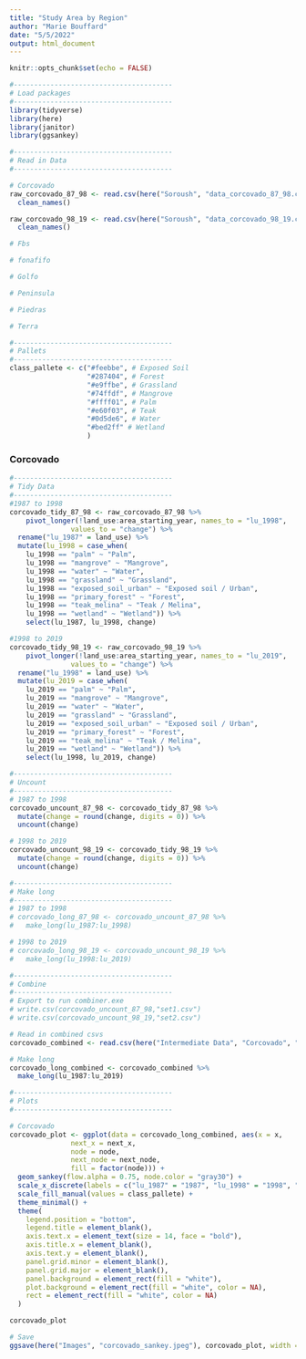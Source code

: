 ```yaml
---
title: "Study Area by Region"
author: "Marie Bouffard"
date: "5/5/2022"
output: html_document
---
```


```r
knitr::opts_chunk$set(echo = FALSE)

#---------------------------------------
# Load packages
#---------------------------------------
library(tidyverse)
library(here)
library(janitor)
library(ggsankey)

#---------------------------------------
# Read in Data
#---------------------------------------

# Corcovado
raw_corcovado_87_98 <- read.csv(here("Soroush", "data_corcovado_87_98.csv")) %>% 
  clean_names()

raw_corcovado_98_19 <- read.csv(here("Soroush", "data_corcovado_98_19.csv")) %>% 
  clean_names()

# Fbs

# fonafifo

# Golfo

# Peninsula

# Piedras

# Terra

#---------------------------------------
# Pallets
#---------------------------------------
class_pallete <- c("#feebbe", # Exposed Soil
                   "#287404", # Forest
                   "#e9ffbe", # Grassland
                   "#74ffdf", # Mangrove
                   "#ffff01", # Palm
                   "#e60f03", # Teak
                   "#0d5de6", # Water
                   "#bed2ff" # Wetland
                   )
```


### Corcovado

```r
#---------------------------------------
# Tidy Data
#---------------------------------------
#1987 to 1998
corcovado_tidy_87_98 <- raw_corcovado_87_98 %>% 
    pivot_longer(!land_use:area_starting_year, names_to = "lu_1998",
               values_to = "change") %>% 
  rename("lu_1987" = land_use) %>% 
  mutate(lu_1998 = case_when(
    lu_1998 == "palm" ~ "Palm",
    lu_1998 == "mangrove" ~ "Mangrove",
    lu_1998 == "water" ~ "Water",
    lu_1998 == "grassland" ~ "Grassland",
    lu_1998 == "exposed_soil_urban" ~ "Exposed soil / Urban",
    lu_1998 == "primary_forest" ~ "Forest",
    lu_1998 == "teak_melina" ~ "Teak / Melina",
    lu_1998 == "wetland" ~ "Wetland")) %>% 
    select(lu_1987, lu_1998, change) 

#1998 to 2019
corcovado_tidy_98_19 <- raw_corcovado_98_19 %>% 
    pivot_longer(!land_use:area_starting_year, names_to = "lu_2019",
               values_to = "change") %>% 
  rename("lu_1998" = land_use) %>% 
  mutate(lu_2019 = case_when(
    lu_2019 == "palm" ~ "Palm",
    lu_2019 == "mangrove" ~ "Mangrove",
    lu_2019 == "water" ~ "Water",
    lu_2019 == "grassland" ~ "Grassland",
    lu_2019 == "exposed_soil_urban" ~ "Exposed soil / Urban",
    lu_2019 == "primary_forest" ~ "Forest",
    lu_2019 == "teak_melina" ~ "Teak / Melina",
    lu_2019 == "wetland" ~ "Wetland")) %>% 
    select(lu_1998, lu_2019, change) 

#---------------------------------------
# Uncount
#---------------------------------------
# 1987 to 1998
corcovado_uncount_87_98 <- corcovado_tidy_87_98 %>% 
  mutate(change = round(change, digits = 0)) %>% 
  uncount(change)

# 1998 to 2019
corcovado_uncount_98_19 <- corcovado_tidy_98_19 %>% 
  mutate(change = round(change, digits = 0)) %>%
  uncount(change)

#---------------------------------------
# Make long
#---------------------------------------
# 1987 to 1998
# corcovado_long_87_98 <- corcovado_uncount_87_98 %>% 
#   make_long(lu_1987:lu_1998)

# 1998 to 2019
# corcovado_long_98_19 <- corcovado_uncount_98_19 %>% 
#   make_long(lu_1998:lu_2019)

#---------------------------------------
# Combine
#---------------------------------------
# Export to run combiner.exe
# write.csv(corcovado_uncount_87_98,"set1.csv")
# write.csv(corcovado_uncount_98_19,"set2.csv")

# Read in combined csvs
corcovado_combined <- read.csv(here("Intermediate Data", "Corcovado", "combinedSet.csv"))

# Make long
corcovado_long_combined <- corcovado_combined %>% 
  make_long(lu_1987:lu_2019)

```


```r
#---------------------------------------
# Plots
#---------------------------------------

# Corcovado
corcovado_plot <- ggplot(data = corcovado_long_combined, aes(x = x, 
               next_x = next_x, 
               node = node, 
               next_node = next_node,
               fill = factor(node))) +
  geom_sankey(flow.alpha = 0.75, node.color = "gray30") +
  scale_x_discrete(labels = c("lu_1987" = "1987", "lu_1998" = "1998", "lu_2019" = "2019")) +
  scale_fill_manual(values = class_pallete) +
  theme_minimal() +
  theme(
    legend.position = "bottom",
    legend.title = element_blank(),
    axis.text.x = element_text(size = 14, face = "bold"),
    axis.title.x = element_blank(),
    axis.text.y = element_blank(),
    panel.grid.minor = element_blank(), 
    panel.grid.major = element_blank(),
    panel.background = element_rect(fill = "white"),
    plot.background = element_rect(fill = "white", color = NA),
    rect = element_rect(fill = "white", color = NA)
  )

corcovado_plot

# Save
ggsave(here("Images", "corcovado_sankey.jpeg"), corcovado_plot, width = 8, height = 7)

```

